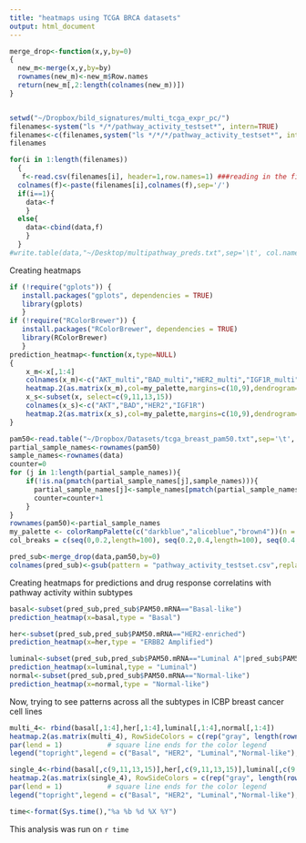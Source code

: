 ```yaml
---
title: "heatmaps using TCGA BRCA datasets"
output: html_document
---
```


```r
merge_drop<-function(x,y,by=0)
{
  new_m<-merge(x,y,by=by)
  rownames(new_m)<-new_m$Row.names
  return(new_m[,2:length(colnames(new_m))])
}


setwd("~/Dropbox/bild_signatures/multi_tcga_expr_pc/")
filenames<-system("ls */*/pathway_activity_testset*", intern=TRUE)
filenames<-c(filenames,system("ls */*/*/pathway_activity_testset*", intern=TRUE))
filenames

for(i in 1:length(filenames))
  {
   f<-read.csv(filenames[i], header=1,row.names=1) ###reading in the filess one at a time
  colnames(f)<-paste(filenames[i],colnames(f),sep='/')
  if(i==1){
    data<-f
    }
  else{
    data<-cbind(data,f)
    }
  }
#write.table(data,"~/Desktop/multipathway_preds.txt",sep='\t', col.names = NA,quote=F)
```

Creating heatmaps

```r

if (!require("gplots")) {
   install.packages("gplots", dependencies = TRUE)
   library(gplots)
   }
if (!require("RColorBrewer")) {
   install.packages("RColorBrewer", dependencies = TRUE)
   library(RColorBrewer)
   }
prediction_heatmap<-function(x,type=NULL)
{
    x_m<-x[,1:4]
    colnames(x_m)<-c("AKT_multi","BAD_multi","HER2_multi","IGF1R_multi")
    heatmap.2(as.matrix(x_m),col=my_palette,margins=c(10,9),dendrogram="none", trace="none",main=paste("Multi Adap Pathway","Activation Status",type,sep = "\n "),Rowv = NULL, Colv = NULL,density.info = "none",scale = 'row')
    x_s<-subset(x, select=c(9,11,13,15))
    colnames(x_s)<-c("AKT","BAD","HER2","IGF1R")
    heatmap.2(as.matrix(x_s),col=my_palette,margins=c(10,9),dendrogram="none",Rowv = NULL, Colv = NULL, trace="none",main=paste("Single Adap Pathway"," Activation Status",type,sep = "\n"),density.info = 'none',scale = 'row')
}

pam50<-read.table("~/Dropbox/Datasets/tcga_breast_pam50.txt",sep='\t', stringsAsFactors = T,header=T, row.names=1)
partial_sample_names<-rownames(pam50)
sample_names<-rownames(data)
counter=0
for (j in 1:length(partial_sample_names)){
    if(!is.na(pmatch(partial_sample_names[j],sample_names))){
      partial_sample_names[j]<-sample_names[pmatch(partial_sample_names[j],sample_names, duplicates.ok=F)]  
      counter=counter+1
    }
}
rownames(pam50)<-partial_sample_names
my_palette <- colorRampPalette(c("darkblue","aliceblue","brown4"))(n = 299)
col_breaks = c(seq(0,0.2,length=100), seq(0.2,0.4,length=100), seq(0.4,1,length=100)) 

pred_sub<-merge_drop(data,pam50,by=0)
colnames(pred_sub)<-gsub(pattern = "pathway_activity_testset.csv",replacement = "",x = colnames(pred_sub))

```

Creating  heatmaps for predictions and drug response correlatins with pathway activity within subtypes

```r
basal<-subset(pred_sub,pred_sub$PAM50.mRNA=="Basal-like")
prediction_heatmap(x=basal,type = "Basal")

her<-subset(pred_sub,pred_sub$PAM50.mRNA=="HER2-enriched")
prediction_heatmap(x=her,type = "ERBB2 Amplified")

luminal<-subset(pred_sub,pred_sub$PAM50.mRNA=="Luminal A"|pred_sub$PAM50.mRNA=="Luminal B")
prediction_heatmap(x=luminal,type = "Luminal")
normal<-subset(pred_sub,pred_sub$PAM50.mRNA=="Normal-like")
prediction_heatmap(x=normal,type = "Normal-like")
```

Now, trying to see patterns across all the subtypes in ICBP breast cancer cell lines

```r
multi_4<- rbind(basal[,1:4],her[,1:4],luminal[,1:4],normal[,1:4])
heatmap.2(as.matrix(multi_4), RowSideColors = c(rep("gray", length(rownames(basal))),rep("blue", length(rownames(her))),rep("black", length(rownames(luminal))),rep("green",length(rownames(normal)))),col=my_palette,dendrogram="none", trace="none",margins=c(12,9),main="Multi Preds within Subtypes",scale='row',Rowv=F,Colv=F)
par(lend = 1)           # square line ends for the color legend
legend("topright",legend = c("Basal", "HER2", "Luminal","Normal-like"), col = c("gray", "blue", "black","green"),  lty= 1,lwd = 10)

single_4<-rbind(basal[,c(9,11,13,15)],her[,c(9,11,13,15)],luminal[,c(9,11,13,15)],normal[,c(9,11,13,15)])
heatmap.2(as.matrix(single_4), RowSideColors = c(rep("gray", length(rownames(basal))),rep("blue", length(rownames(her))),rep("black", length(rownames(luminal))),rep("green",length(rownames(normal)))),col=my_palette,dendrogram="none", trace="none",margins=c(12,9),main="Single Preds within Subtypes",scale="row",Rowv=F,Colv=F)
par(lend = 1)           # square line ends for the color legend
legend("topright",legend = c("Basal", "HER2", "Luminal","Normal-like"), col = c("gray", "blue", "black","green"),  lty= 1,lwd = 10)

```

```r
time<-format(Sys.time(),"%a %b %d %X %Y")
```
This analysis was run on `r time` 

